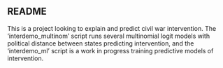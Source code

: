 ## README

This is a project looking to explain and predict civil war intervention. The 'interdemo_multinom' script runs several multinomial logit models with political distance between states predicting intervention, and the 'interdemo_ml' script is a work in progress training predictive models of intervention.

